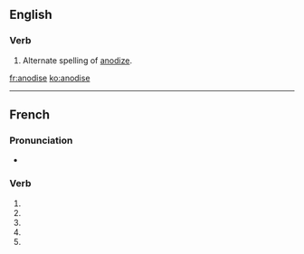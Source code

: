 ==English==

===Verb===
{{en-verb|anodises|anodising|anodised|anodised}}

# Alternate spelling of [[anodize]].

[[fr:anodise]]
[[ko:anodise]]

----
{{also|anodisé}}
==French==

===Pronunciation===
* {{homophones|anodisent|anodises}}

===Verb===
{{fr-verb form}}

# {{conjugation of|anodiser||1|s|pres|ind|lang=fr}}
# {{conjugation of|anodiser||3|s|pres|ind|lang=fr}}
# {{conjugation of|anodiser||1|s|pres|sub|lang=fr}}
# {{conjugation of|anodiser||3|s|pres|sub|lang=fr}}
# {{conjugation of|anodiser||2|s|imp|lang=fr}}

{{rfc-auto}}